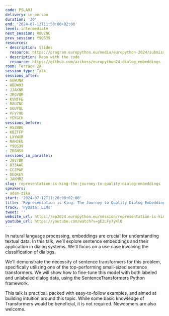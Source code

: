 ```yaml
---
code: PSLA9J
delivery: in-person
duration: '30'
end: '2024-07-12T11:50:00+02:00'
level: intermediate
next_session: R8UZNC
prev_session: Y9QS39
resources:
- description: Slides
  resource: https://program.europython.eu/media/europython-2024/submissions/PSLA9J/resources/EuroPython_24_The_Journey_To_Quality_Dialog_wwmgd58.pdf
- description: Repo with the code
  resource: https://github.com/azikoss/europython24-dialog-embeddings
room: Terrace 2A
session_type: Talk
sessions_after:
- GGWUNA
- HBDW93
- JJAKNR
- JRGVQM
- KVNTFE
- R8UZNC
- SGUYQL
- VFV7HU
- YEKGCH
sessions_before:
- HSZBDG
- KBZTFP
- LXYWXR
- NAHJEU
- Y9QS39
- ZBBNS9
sessions_in_parallel:
- 39V7BK
- 833AAG
- CCZPAF
- DEQKEY
- JAKMRZ
slug: representation-is-king-the-journey-to-quality-dialog-embeddings
speakers:
- adam-zika
start: '2024-07-12T11:20:00+02:00'
title: 'Representation is King: The Journey to Quality Dialog Embeddings'
track: 'PyData: LLMs'
tweet: ''
website_url: https://ep2024.europython.eu/session/representation-is-king-the-journey-to-quality-dialog-embeddings
youtube_url: https://youtube.com/watch?v=gE2LFy7yKlQ
---
```


In natural language processing, embeddings are crucial for understanding textual data. In this talk, we’ll explore sentence embeddings and their application in dialog systems. We'll focus on a use case involving the classification of dialogs.

We'll demonstrate the necessity of sentence transformers for this problem, specifically utilizing one of the top-performing small-sized sentence transformers. We will show how to fine-tune this model with both labeled and unlabeled dialog data, using the SentenceTransformers Python framework.

This talk is practical, packed with easy-to-follow examples, and aimed at building intuition around this topic. While some basic knowledge of Transformers would be beneficial, it is not required. Newcomers are also welcome.
